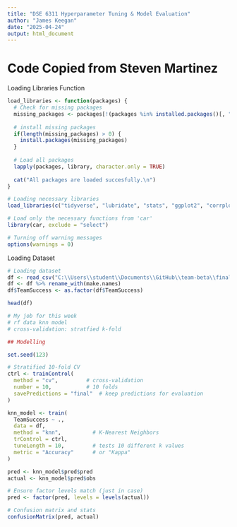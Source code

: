 ```yaml
---
title: "DSE 6311 Hyperparameter Tuning & Model Evaluation"
author: "James Keegan"
date: "2025-04-24"
output: html_document
---
```


# Code Copied from Steven Martinez

############## Loading Libraries Function ####################

```R
load_libraries <- function(packages) {
  # Check for missing packages
  missing_packages <- packages[!(packages %in% installed.packages()[, "Package"])]
  
  # install missing packages
  if(length(missing_packages) > 0) {
    install.packages(missing_packages)
  }
  
  # Load all packages
  lapply(packages, library, character.only = TRUE)
  
  cat("All packages are loaded succesfully.\n")
}

# Loading necessary libraries
load_libraries(c("tidyverse", "lubridate", "stats", "ggplot2", "corrplot", "stringr", "stringi", "class", "tidymodels", "modeldata", "themis", "vip", "baguette", "janitor", "rvest", "yardstick", "gsheet", "caret", "randomForest", "here", "tibble", "dplyr", "ISAR", "tidyr", "mgcv", "teamcolors", "baseballr", "Lahman", "remotes", "ggcorrplot", "broom", "readr", "glmnet", "xgboost", "Matrix", "Metrics", "reshape2", "DMwR2", "splitstackshape"))

# Load only the necessary functions from 'car'
library(car, exclude = "select")

# Turning off warning messages
options(warnings = 0)

```

############################## Loading Dataset ####################################

```R
# Loading dataset
df <- read_csv("C:\\Users\\student\\Documents\\GitHub\\team-beta\\final_data\\balanced_rf_data.csv")
df <- df %>% rename_with(make.names)
df$TeamSuccess <- as.factor(df$TeamSuccess)

head(df)

```

```R
# My job for this week
# rf data knn model
# cross-validation: stratfied k-fold

```

```R

## Modelling

set.seed(123)

# Stratified 10-fold CV
ctrl <- trainControl(
  method = "cv",         # cross-validation
  number = 10,           # 10 folds
  savePredictions = "final"  # keep predictions for evaluation
)

```

```R
knn_model <- train(
  TeamSuccess ~ ., 
  data = df,
  method = "knn",          # K-Nearest Neighbors
  trControl = ctrl,
  tuneLength = 10,         # tests 10 different k values
  metric = "Accuracy"      # or "Kappa"
)

```

```R
pred <- knn_model$pred$pred
actual <- knn_model$pred$obs

# Ensure factor levels match (just in case)
pred <- factor(pred, levels = levels(actual))

# Confusion matrix and stats
confusionMatrix(pred, actual)

```
